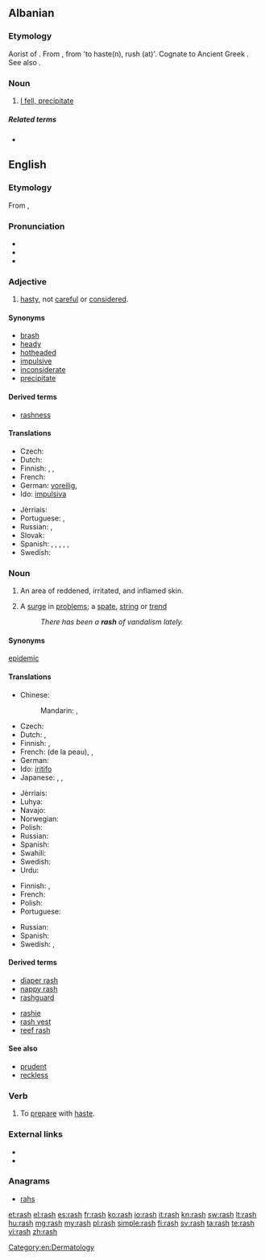 ==Albanian==

===Etymology===
Aorist of {{l|sq|bie}}. From {{etyl|sqj-pro|sq}} {{recons|(a)rau-(ś-)|lang=sqj-pro}}, from {{etyl|ine-pro|sq}} {{recons|h3rou-(s-)|lang=ine-pro}} 'to haste(n), rush (at)'. Cognate to Ancient Greek {{term|ὀρούω||to plunge into, to dash, run (at)|lang=grc}}. See also {{l|sq|bie}}.

===Noun===
{{sq-verb}}

# [[I fell, precipitate]]

=====Related terms=====
* {{l|sq|rëzë}}


==English==

===Etymology===
From {{etyl|enm}} {{term|rash|lang=enm}}, {{term|rasch||hasty, headstrong}}

===Pronunciation===
* {{IPA|/ræʃ/}}
* {{audio|en-us-rash.ogg|Audio (US)}}
* {{rhymes|æʃ}}

===Adjective===
{{en-adj|er|est}}

# [[hasty]], not [[careful]] or [[considered]].

====Synonyms====
* [[brash]]
* [[heady]]
* [[hotheaded]]
* [[impulsive]]
* [[inconsiderate]]
* [[precipitate]]

====Derived terms====
* [[rashness]]

====Translations====
{{trans-top|hasty}}
* Czech: {{t+|cs|zbrklý|m}}
* Dutch: {{t+|nl|onbezonnen}}
* Finnish: {{t-|fi|hätäinen}}, {{t-|fi|varomaton}}, {{t-|fi|ajattelematon}}
* French: {{t+|fr|impulsif}}
* German: [[voreilig]], {{t-|de|vorschnell}}
* Ido: [[impulsiva]]
{{trans-mid}}
* Jèrriais: {{tø|roa-jer|hardi}}
* Portuguese: {{t+|pt|imprudente}}, {{t+|pt|precipitado}}
* Russian: {{t+|ru|поспешный|tr=pospéšnyj|sc=Cyrl}}, {{t+|ru|опрометчивый|tr=oprométčivyj|sc=Cyrl}}
* Slovak: {{t-|sk|nepozorný}}
* Spanish: {{t+|es|precipitado}}, {{t-|es|inconsiderado}}, {{t+|es|adelantado}}, {{t-|es|arrojado}}, {{t-|es|inconsiderado}}, {{t+|es|impulsivo}}
* Swedish: {{t+|sv|förhastad}}
{{trans-bottom}}

===Noun===
{{wikipedia|rash|rash (inflamed skin)}}
{{en-noun|rashes}}

# {{symptom}} An area of reddened, irritated, and inflamed skin.
# A [[surge]] in [[problem]]s; a [[spate]], [[string]] or [[trend]]
#: ''There has been a '''rash''' of vandalism lately.''

====Synonyms====
{{sense|A surge in problems}} [[epidemic]]

====Translations====
{{trans-top|of skin}}
* Chinese:
*: Mandarin: {{t|cmn|皮疹|tr=pízhěn|sc=Hani}}, {{t|cmn|疹|tr=zhěn|sc=Hani}}
* Czech: {{t-|cs|vyrážka|f}}
* Dutch: {{t-|nl|huiduitslag}}, {{t+|nl|uitslag}}
* Finnish: {{t-|fi|ihottuma}}, {{t+|fi|ekseema}}
* French: {{t+|fr|irritation|f}} (de la peau), {{t+|fr|éruption|f}}, {{t-|fr|éruption cutanée|f}}
* German: {{t-|de|Hautausschlag|m}}
* Ido: [[iritar|iritifo]]
* Japanese: {{t-|ja|皮疹|tr=ひしん, hishin|sc=Jpan}}, {{t-|ja|発疹|tr=はっしん, hasshin|sc=Jpan}}, {{t-|ja|ほっしん|tr=hosshin|sc=Jpan}}
{{trans-mid}}
* Jèrriais: {{tø|roa-jer|feu|m}}
* Luhya: {{tø|luy|ohuseruha}}
* Navajo: {{tø|nv|naʼakǫs}}
* Norwegian: {{t-|no|utslett|n}}
* Polish: {{t-|pl|wysypka|f}}
* Russian: {{t+|ru|сыпь|f|sc=Cyrl|tr=sypʹ}}
* Spanish: {{t+|es|eflorescencia|f}}
* Swahili: {{t+|sw|upele}}
* Swedish: {{t+|sv|utslag|n}}
* Urdu: {{ur-Arab|[[خارش]]}}
{{trans-bottom}}

{{trans-top|surge in problems}}
* Finnish: {{t+|fi|aalto}}, {{t+|fi|suma}}
* French: {{t+|fr|épidémie|f}}
* Polish: {{t+|pl|lawina|f}}
* Portuguese: {{t+|pt|surto|m}}
{{trans-mid}}
* Russian: {{t+|ru|вспышка|f|tr=vspýška|sc=Cyrl}}
* Spanish: {{t-|es|erupción|f}}
* Swedish: {{t+|sv|våg|c}}, {{t-|sv|utbrott|n}}
{{trans-bottom}}

====Derived terms====
{{top2}}
* [[diaper rash]]
* [[nappy rash]]
* [[rashguard]]
{{mid2}}
* [[rashie]]
* [[rash vest]]
* [[reef rash]]
{{bottom}}

====See also====
* [[prudent]]
* [[reckless]]

===Verb===
{{en-verb|rashes|rashing|rashed}}

# {{obsolete}} To [[prepare]] with [[haste]].
#: {{rfquotek|Foxe}}

===External links===
* {{R:Webster 1913}}
* {{R:Century 1911}}

===Anagrams===
* [[rahs#English|rahs]]

[[Category:en:Dermatology]]

[[et:rash]]
[[el:rash]]
[[es:rash]]
[[fr:rash]]
[[ko:rash]]
[[io:rash]]
[[it:rash]]
[[kn:rash]]
[[sw:rash]]
[[lt:rash]]
[[hu:rash]]
[[mg:rash]]
[[my:rash]]
[[pl:rash]]
[[simple:rash]]
[[fi:rash]]
[[sv:rash]]
[[ta:rash]]
[[te:rash]]
[[vi:rash]]
[[zh:rash]]
